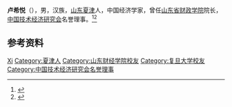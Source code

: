 '''卢希悦'''（{{bd|1942年|}}），男，汉族，[[山东|山东]][[夏津|夏津]]人，中国经济学家，曾任[[山东省财政学院|山东省财政学院]]院长，[[中国技术经济研究会|中国技术经济研究会]]名誉理事。<ref>{{Cite book|title=中国当代文化名人小传|author=伍杰主编; 崔运玺, 王伟华, 周昌喜副主编|publisher=辽宁人民出版社|year=1993|isbn=9787205022938|location=沈阳|pages=}}</ref><ref>{{Cite book|title=中华当代文化名人大辞典|author=张品兴, 殷登祥, 陈有进等主编|publisher=中国广播电视出版社|year=1992|isbn=9787504315137|location=北京|pages=}}</ref>

== 参考资料 ==
{{reflist}}

{{Navboxes
| title  = 卢希悦在[[中国技术经济研究会|中国技术经济研究会]]的职务
| list1  =
{{中国技术经济研究会第二届理事会}}
}}

{{Authority control}}
{{DEFAULTSORT:Lu卢}}
[[Category:卢姓|Xi]]
[[Category:夏津人|Category:夏津人]]
[[Category:山东财经学院校友|Category:山东财经学院校友]]
[[Category:复旦大学校友|Category:复旦大学校友]]
[[Category:中国技术经济研究会名誉理事|Category:中国技术经济研究会名誉理事]]

{{中国人物小作品}}